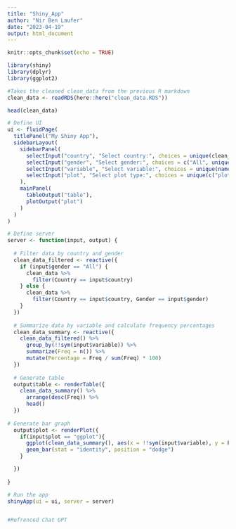```yaml
---
title: "Shiny_App"
author: "Nir Ben Laufer"
date: "2023-04-19"
output: html_document
---
```


```r

knitr::opts_chunk$set(echo = TRUE)

```


```r

library(shiny)
library(dplyr)
library(ggplot2)

```



```r

#Takes the cleaned clean_data from the previous R markdown
clean_data <- readRDS(here::here("clean_data.RDS"))

head(clean_data)

```



```r

# Define UI
ui <- fluidPage(
  titlePanel("My Shiny App"),
  sidebarLayout(
    sidebarPanel(
      selectInput("country", "Select country:", choices = unique(clean_data$Country)),
      selectInput("gender", "Select gender:", choices = c("All", unique(clean_data$Gender))),
      selectInput("variable", "Select variable:", choices = unique(names(clean_data)[2:ncol(clean_data)])),
      selectInput("plot", "Select plot type:", choices = unique(c("plotly", "ggplot")))
    ),
    mainPanel(
      tableOutput("table"),
      plotOutput("plot")
    )
  )
)

# Define server
server <- function(input, output) {
  
  # Filter data by country and gender
  clean_data_filtered <- reactive({
    if (input$gender == "All") {
      clean_data %>%
        filter(Country == input$country)
    } else {
      clean_data %>%
        filter(Country == input$country, Gender == input$gender)
    }
  })
  
  # Summarize data by variable and calculate frequency percentages
  clean_data_summary <- reactive({
    clean_data_filtered() %>%
      group_by(!!sym(input$variable)) %>%
      summarize(Freq = n()) %>%
      mutate(Percentage = Freq / sum(Freq) * 100)
  })
  
  # Generate table
  output$table <- renderTable({
    clean_data_summary() %>%
      arrange(desc(Freq)) %>%
      head()
  })
  
# Generate bar graph
  output$plot <- renderPlot({
    if(input$plot == "ggplot"){
      ggplot(clean_data_summary(), aes(x = !!sym(input$variable), y = Percentage)) +
      geom_bar(stat = "identity", position = "dodge")
    }  

  })
  
}

# Run the app
shinyApp(ui = ui, server = server)


#Refrenced Chat GPT

```



